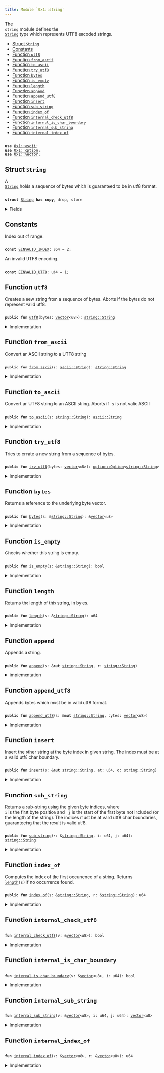 ```yaml
---
title: Module `0x1::string`
---
```


The <code>
<a href="../move-stdlib/string.md#0x1_string">string</a></code> module defines the <code>
<a href="../move-stdlib/string.md#0x1_string_String">String</a></code> type which represents UTF8 encoded strings.


-  [Struct `String`](#0x1_string_String)
-  [Constants](#@Constants_0)
-  [Function `utf8`](#0x1_string_utf8)
-  [Function `from_ascii`](#0x1_string_from_ascii)
-  [Function `to_ascii`](#0x1_string_to_ascii)
-  [Function `try_utf8`](#0x1_string_try_utf8)
-  [Function `bytes`](#0x1_string_bytes)
-  [Function `is_empty`](#0x1_string_is_empty)
-  [Function `length`](#0x1_string_length)
-  [Function `append`](#0x1_string_append)
-  [Function `append_utf8`](#0x1_string_append_utf8)
-  [Function `insert`](#0x1_string_insert)
-  [Function `sub_string`](#0x1_string_sub_string)
-  [Function `index_of`](#0x1_string_index_of)
-  [Function `internal_check_utf8`](#0x1_string_internal_check_utf8)
-  [Function `internal_is_char_boundary`](#0x1_string_internal_is_char_boundary)
-  [Function `internal_sub_string`](#0x1_string_internal_sub_string)
-  [Function `internal_index_of`](#0x1_string_internal_index_of)


<pre><code>
<b>use</b> <a href="../move-stdlib/ascii.md#0x1_ascii">0x1::ascii</a>;
<b>use</b> <a href="../move-stdlib/option.md#0x1_option">0x1::option</a>;
<b>use</b> <a href="../move-stdlib/vector.md#0x1_vector">0x1::vector</a>;
</code></pre>



<Link id="0x1_string_String"></Link>

## Struct `String`

A <code>
<a href="../move-stdlib/string.md#0x1_string_String">String</a></code> holds a sequence of bytes which is guaranteed to be in utf8 format.


<pre><code>
<b>struct</b> <a href="../move-stdlib/string.md#0x1_string_String">String</a> <b>has</b> <b>copy</b>, drop, store
</code></pre>



<details>
<summary>Fields</summary>


<dl>
<dt>
<code>
bytes: <a href="../move-stdlib/vector.md#0x1_vector">vector</a>&lt;u8&gt;</code>
</dt>
<dd>

</dd>
</dl>


</details>

<Link id="@Constants_0"></Link>

## Constants


<Link id="0x1_string_EINVALID_INDEX"></Link>

Index out of range.


<pre><code>
<b>const</b> <a href="../move-stdlib/string.md#0x1_string_EINVALID_INDEX">EINVALID_INDEX</a>: u64 = 2;
</code></pre>



<Link id="0x1_string_EINVALID_UTF8"></Link>

An invalid UTF8 encoding.


<pre><code>
<b>const</b> <a href="../move-stdlib/string.md#0x1_string_EINVALID_UTF8">EINVALID_UTF8</a>: u64 = 1;
</code></pre>



<Link id="0x1_string_utf8"></Link>

## Function `utf8`

Creates a new string from a sequence of bytes. Aborts if the bytes do not represent valid utf8.


<pre><code>
<b>public</b> <b>fun</b> <a href="../move-stdlib/string.md#0x1_string_utf8">utf8</a>(bytes: <a href="../move-stdlib/vector.md#0x1_vector">vector</a>&lt;u8&gt;): <a href="../move-stdlib/string.md#0x1_string_String">string::String</a>
</code></pre>



<details>
<summary>Implementation</summary>


<pre><code>
<b>public</b> <b>fun</b> <a href="../move-stdlib/string.md#0x1_string_utf8">utf8</a>(bytes: <a href="../move-stdlib/vector.md#0x1_vector">vector</a>&lt;u8&gt;): <a href="../move-stdlib/string.md#0x1_string_String">String</a> \{
    <b>assert</b>!(<a href="../move-stdlib/string.md#0x1_string_internal_check_utf8">internal_check_utf8</a>(&bytes), <a href="../move-stdlib/string.md#0x1_string_EINVALID_UTF8">EINVALID_UTF8</a>);
    <a href="../move-stdlib/string.md#0x1_string_String">String</a> \{ bytes }
}
</code></pre>



</details>

<Link id="0x1_string_from_ascii"></Link>

## Function `from_ascii`

Convert an ASCII string to a UTF8 string


<pre><code>
<b>public</b> <b>fun</b> <a href="../move-stdlib/string.md#0x1_string_from_ascii">from_ascii</a>(s: <a href="../move-stdlib/ascii.md#0x1_ascii_String">ascii::String</a>): <a href="../move-stdlib/string.md#0x1_string_String">string::String</a>
</code></pre>



<details>
<summary>Implementation</summary>


<pre><code>
<b>public</b> <b>fun</b> <a href="../move-stdlib/string.md#0x1_string_from_ascii">from_ascii</a>(s: <a href="../move-stdlib/ascii.md#0x1_ascii_String">ascii::String</a>): <a href="../move-stdlib/string.md#0x1_string_String">String</a> \{
    <a href="../move-stdlib/string.md#0x1_string_String">String</a> \{ bytes: <a href="../move-stdlib/ascii.md#0x1_ascii_into_bytes">ascii::into_bytes</a>(s) }
}
</code></pre>



</details>

<Link id="0x1_string_to_ascii"></Link>

## Function `to_ascii`

Convert an UTF8 string to an ASCII string.
Aborts if <code>
s</code> is not valid ASCII


<pre><code>
<b>public</b> <b>fun</b> <a href="../move-stdlib/string.md#0x1_string_to_ascii">to_ascii</a>(s: <a href="../move-stdlib/string.md#0x1_string_String">string::String</a>): <a href="../move-stdlib/ascii.md#0x1_ascii_String">ascii::String</a>
</code></pre>



<details>
<summary>Implementation</summary>


<pre><code>
<b>public</b> <b>fun</b> <a href="../move-stdlib/string.md#0x1_string_to_ascii">to_ascii</a>(s: <a href="../move-stdlib/string.md#0x1_string_String">String</a>): <a href="../move-stdlib/ascii.md#0x1_ascii_String">ascii::String</a> \{
    <b>let</b> <a href="../move-stdlib/string.md#0x1_string_String">String</a> \{ bytes } = s;
    <a href="../move-stdlib/ascii.md#0x1_ascii_string">ascii::string</a>(bytes)
}
</code></pre>



</details>

<Link id="0x1_string_try_utf8"></Link>

## Function `try_utf8`

Tries to create a new string from a sequence of bytes.


<pre><code>
<b>public</b> <b>fun</b> <a href="../move-stdlib/string.md#0x1_string_try_utf8">try_utf8</a>(bytes: <a href="../move-stdlib/vector.md#0x1_vector">vector</a>&lt;u8&gt;): <a href="../move-stdlib/option.md#0x1_option_Option">option::Option</a>&lt;<a href="../move-stdlib/string.md#0x1_string_String">string::String</a>&gt;
</code></pre>



<details>
<summary>Implementation</summary>


<pre><code>
<b>public</b> <b>fun</b> <a href="../move-stdlib/string.md#0x1_string_try_utf8">try_utf8</a>(bytes: <a href="../move-stdlib/vector.md#0x1_vector">vector</a>&lt;u8&gt;): Option&lt;<a href="../move-stdlib/string.md#0x1_string_String">String</a>&gt; \{
    <b>if</b> (<a href="../move-stdlib/string.md#0x1_string_internal_check_utf8">internal_check_utf8</a>(&bytes)) \{
        <a href="../move-stdlib/option.md#0x1_option_some">option::some</a>(<a href="../move-stdlib/string.md#0x1_string_String">String</a> \{ bytes })
    } <b>else</b> \{
        <a href="../move-stdlib/option.md#0x1_option_none">option::none</a>()
    }
}
</code></pre>



</details>

<Link id="0x1_string_bytes"></Link>

## Function `bytes`

Returns a reference to the underlying byte vector.


<pre><code>
<b>public</b> <b>fun</b> <a href="../move-stdlib/string.md#0x1_string_bytes">bytes</a>(s: &<a href="../move-stdlib/string.md#0x1_string_String">string::String</a>): &<a href="../move-stdlib/vector.md#0x1_vector">vector</a>&lt;u8&gt;
</code></pre>



<details>
<summary>Implementation</summary>


<pre><code>
<b>public</b> <b>fun</b> <a href="../move-stdlib/string.md#0x1_string_bytes">bytes</a>(s: &<a href="../move-stdlib/string.md#0x1_string_String">String</a>): &<a href="../move-stdlib/vector.md#0x1_vector">vector</a>&lt;u8&gt; \{
    &s.bytes
}
</code></pre>



</details>

<Link id="0x1_string_is_empty"></Link>

## Function `is_empty`

Checks whether this string is empty.


<pre><code>
<b>public</b> <b>fun</b> <a href="../move-stdlib/string.md#0x1_string_is_empty">is_empty</a>(s: &<a href="../move-stdlib/string.md#0x1_string_String">string::String</a>): bool
</code></pre>



<details>
<summary>Implementation</summary>


<pre><code>
<b>public</b> <b>fun</b> <a href="../move-stdlib/string.md#0x1_string_is_empty">is_empty</a>(s: &<a href="../move-stdlib/string.md#0x1_string_String">String</a>): bool \{
    s.bytes.<a href="../move-stdlib/string.md#0x1_string_is_empty">is_empty</a>()
}
</code></pre>



</details>

<Link id="0x1_string_length"></Link>

## Function `length`

Returns the length of this string, in bytes.


<pre><code>
<b>public</b> <b>fun</b> <a href="../move-stdlib/string.md#0x1_string_length">length</a>(s: &<a href="../move-stdlib/string.md#0x1_string_String">string::String</a>): u64
</code></pre>



<details>
<summary>Implementation</summary>


<pre><code>
<b>public</b> <b>fun</b> <a href="../move-stdlib/string.md#0x1_string_length">length</a>(s: &<a href="../move-stdlib/string.md#0x1_string_String">String</a>): u64 \{
    s.bytes.<a href="../move-stdlib/string.md#0x1_string_length">length</a>()
}
</code></pre>



</details>

<Link id="0x1_string_append"></Link>

## Function `append`

Appends a string.


<pre><code>
<b>public</b> <b>fun</b> <a href="../move-stdlib/string.md#0x1_string_append">append</a>(s: &<b>mut</b> <a href="../move-stdlib/string.md#0x1_string_String">string::String</a>, r: <a href="../move-stdlib/string.md#0x1_string_String">string::String</a>)
</code></pre>



<details>
<summary>Implementation</summary>


<pre><code>
<b>public</b> <b>fun</b> <a href="../move-stdlib/string.md#0x1_string_append">append</a>(s: &<b>mut</b> <a href="../move-stdlib/string.md#0x1_string_String">String</a>, r: <a href="../move-stdlib/string.md#0x1_string_String">String</a>) \{
    s.bytes.<a href="../move-stdlib/string.md#0x1_string_append">append</a>(r.bytes)
}
</code></pre>



</details>

<Link id="0x1_string_append_utf8"></Link>

## Function `append_utf8`

Appends bytes which must be in valid utf8 format.


<pre><code>
<b>public</b> <b>fun</b> <a href="../move-stdlib/string.md#0x1_string_append_utf8">append_utf8</a>(s: &<b>mut</b> <a href="../move-stdlib/string.md#0x1_string_String">string::String</a>, bytes: <a href="../move-stdlib/vector.md#0x1_vector">vector</a>&lt;u8&gt;)
</code></pre>



<details>
<summary>Implementation</summary>


<pre><code>
<b>public</b> <b>fun</b> <a href="../move-stdlib/string.md#0x1_string_append_utf8">append_utf8</a>(s: &<b>mut</b> <a href="../move-stdlib/string.md#0x1_string_String">String</a>, bytes: <a href="../move-stdlib/vector.md#0x1_vector">vector</a>&lt;u8&gt;) \{
    s.<a href="../move-stdlib/string.md#0x1_string_append">append</a>(<a href="../move-stdlib/string.md#0x1_string_utf8">utf8</a>(bytes))
}
</code></pre>



</details>

<Link id="0x1_string_insert"></Link>

## Function `insert`

Insert the other string at the byte index in given string. The index must be at a valid utf8 char
boundary.


<pre><code>
<b>public</b> <b>fun</b> <a href="../move-stdlib/string.md#0x1_string_insert">insert</a>(s: &<b>mut</b> <a href="../move-stdlib/string.md#0x1_string_String">string::String</a>, at: u64, o: <a href="../move-stdlib/string.md#0x1_string_String">string::String</a>)
</code></pre>



<details>
<summary>Implementation</summary>


<pre><code>
<b>public</b> <b>fun</b> <a href="../move-stdlib/string.md#0x1_string_insert">insert</a>(s: &<b>mut</b> <a href="../move-stdlib/string.md#0x1_string_String">String</a>, at: u64, o: <a href="../move-stdlib/string.md#0x1_string_String">String</a>) \{
    <b>let</b> bytes = &s.bytes;
    <b>assert</b>!(at &lt;= bytes.<a href="../move-stdlib/string.md#0x1_string_length">length</a>() && <a href="../move-stdlib/string.md#0x1_string_internal_is_char_boundary">internal_is_char_boundary</a>(bytes, at), <a href="../move-stdlib/string.md#0x1_string_EINVALID_INDEX">EINVALID_INDEX</a>);
    <b>let</b> l = s.<a href="../move-stdlib/string.md#0x1_string_length">length</a>();
    <b>let</b> <b>mut</b> front = s.<a href="../move-stdlib/string.md#0x1_string_sub_string">sub_string</a>(0, at);
    <b>let</b> end = s.<a href="../move-stdlib/string.md#0x1_string_sub_string">sub_string</a>(at, l);
    front.<a href="../move-stdlib/string.md#0x1_string_append">append</a>(o);
    front.<a href="../move-stdlib/string.md#0x1_string_append">append</a>(end);
    *s = front;
}
</code></pre>



</details>

<Link id="0x1_string_sub_string"></Link>

## Function `sub_string`

Returns a sub-string using the given byte indices, where <code>
i</code> is the first byte position and <code>
j</code> is the start
of the first byte not included (or the length of the string). The indices must be at valid utf8 char boundaries,
guaranteeing that the result is valid utf8.


<pre><code>
<b>public</b> <b>fun</b> <a href="../move-stdlib/string.md#0x1_string_sub_string">sub_string</a>(s: &<a href="../move-stdlib/string.md#0x1_string_String">string::String</a>, i: u64, j: u64): <a href="../move-stdlib/string.md#0x1_string_String">string::String</a>
</code></pre>



<details>
<summary>Implementation</summary>


<pre><code>
<b>public</b> <b>fun</b> <a href="../move-stdlib/string.md#0x1_string_sub_string">sub_string</a>(s: &<a href="../move-stdlib/string.md#0x1_string_String">String</a>, i: u64, j: u64): <a href="../move-stdlib/string.md#0x1_string_String">String</a> \{
    <b>let</b> bytes = &s.bytes;
    <b>let</b> l = bytes.<a href="../move-stdlib/string.md#0x1_string_length">length</a>();
    <b>assert</b>!(
        j &lt;= l && i &lt;= j && <a href="../move-stdlib/string.md#0x1_string_internal_is_char_boundary">internal_is_char_boundary</a>(bytes, i) && <a href="../move-stdlib/string.md#0x1_string_internal_is_char_boundary">internal_is_char_boundary</a>(bytes, j),
        <a href="../move-stdlib/string.md#0x1_string_EINVALID_INDEX">EINVALID_INDEX</a>
    );
    <a href="../move-stdlib/string.md#0x1_string_String">String</a>\{bytes: <a href="../move-stdlib/string.md#0x1_string_internal_sub_string">internal_sub_string</a>(bytes, i, j)}
}
</code></pre>



</details>

<Link id="0x1_string_index_of"></Link>

## Function `index_of`

Computes the index of the first occurrence of a string. Returns <code>
<a href="../move-stdlib/string.md#0x1_string_length">length</a>(s)</code> if no occurrence found.


<pre><code>
<b>public</b> <b>fun</b> <a href="../move-stdlib/string.md#0x1_string_index_of">index_of</a>(s: &<a href="../move-stdlib/string.md#0x1_string_String">string::String</a>, r: &<a href="../move-stdlib/string.md#0x1_string_String">string::String</a>): u64
</code></pre>



<details>
<summary>Implementation</summary>


<pre><code>
<b>public</b> <b>fun</b> <a href="../move-stdlib/string.md#0x1_string_index_of">index_of</a>(s: &<a href="../move-stdlib/string.md#0x1_string_String">String</a>, r: &<a href="../move-stdlib/string.md#0x1_string_String">String</a>): u64 \{
    <a href="../move-stdlib/string.md#0x1_string_internal_index_of">internal_index_of</a>(&s.bytes, &r.bytes)
}
</code></pre>



</details>

<Link id="0x1_string_internal_check_utf8"></Link>

## Function `internal_check_utf8`



<pre><code>
<b>fun</b> <a href="../move-stdlib/string.md#0x1_string_internal_check_utf8">internal_check_utf8</a>(v: &<a href="../move-stdlib/vector.md#0x1_vector">vector</a>&lt;u8&gt;): bool
</code></pre>



<details>
<summary>Implementation</summary>


<pre><code>
<b>native</b> <b>fun</b> <a href="../move-stdlib/string.md#0x1_string_internal_check_utf8">internal_check_utf8</a>(v: &<a href="../move-stdlib/vector.md#0x1_vector">vector</a>&lt;u8&gt;): bool;
</code></pre>



</details>

<Link id="0x1_string_internal_is_char_boundary"></Link>

## Function `internal_is_char_boundary`



<pre><code>
<b>fun</b> <a href="../move-stdlib/string.md#0x1_string_internal_is_char_boundary">internal_is_char_boundary</a>(v: &<a href="../move-stdlib/vector.md#0x1_vector">vector</a>&lt;u8&gt;, i: u64): bool
</code></pre>



<details>
<summary>Implementation</summary>


<pre><code>
<b>native</b> <b>fun</b> <a href="../move-stdlib/string.md#0x1_string_internal_is_char_boundary">internal_is_char_boundary</a>(v: &<a href="../move-stdlib/vector.md#0x1_vector">vector</a>&lt;u8&gt;, i: u64): bool;
</code></pre>



</details>

<Link id="0x1_string_internal_sub_string"></Link>

## Function `internal_sub_string`



<pre><code>
<b>fun</b> <a href="../move-stdlib/string.md#0x1_string_internal_sub_string">internal_sub_string</a>(v: &<a href="../move-stdlib/vector.md#0x1_vector">vector</a>&lt;u8&gt;, i: u64, j: u64): <a href="../move-stdlib/vector.md#0x1_vector">vector</a>&lt;u8&gt;
</code></pre>



<details>
<summary>Implementation</summary>


<pre><code>
<b>native</b> <b>fun</b> <a href="../move-stdlib/string.md#0x1_string_internal_sub_string">internal_sub_string</a>(v: &<a href="../move-stdlib/vector.md#0x1_vector">vector</a>&lt;u8&gt;, i: u64, j: u64): <a href="../move-stdlib/vector.md#0x1_vector">vector</a>&lt;u8&gt;;
</code></pre>



</details>

<Link id="0x1_string_internal_index_of"></Link>

## Function `internal_index_of`



<pre><code>
<b>fun</b> <a href="../move-stdlib/string.md#0x1_string_internal_index_of">internal_index_of</a>(v: &<a href="../move-stdlib/vector.md#0x1_vector">vector</a>&lt;u8&gt;, r: &<a href="../move-stdlib/vector.md#0x1_vector">vector</a>&lt;u8&gt;): u64
</code></pre>



<details>
<summary>Implementation</summary>


<pre><code>
<b>native</b> <b>fun</b> <a href="../move-stdlib/string.md#0x1_string_internal_index_of">internal_index_of</a>(v: &<a href="../move-stdlib/vector.md#0x1_vector">vector</a>&lt;u8&gt;, r: &<a href="../move-stdlib/vector.md#0x1_vector">vector</a>&lt;u8&gt;): u64;
</code></pre>



</details>

